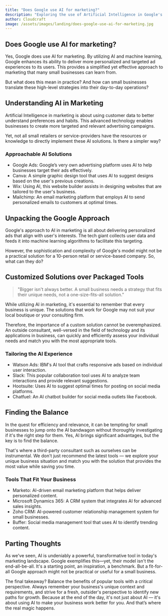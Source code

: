 ```yaml
---
title: "Does Google use AI for marketing?"
description: "Exploring the use of Artificial Intelligence in Google's marketing strategies and how small businesses can learn from this."
author: Cloudcraft
image: /assets/images/landing/does-google-use-ai-for-marketing.jpg
---
```


## Does Google use AI for marketing?

Yes, Google does use AI for marketing. By utilizing AI and machine learning, Google enhances its ability to deliver more personalized and targeted ad experiences to its users. This provides a simplified yet effective approach to marketing that many small businesses can learn from. 

But what does this mean in practice? And how can small businesses translate these high-level strategies into their day-to-day operations?

<ServicesBlurb />

## Understanding AI in Marketing

Artificial Intelligence in marketing is about using customer data to better understand preferences and habits. This advanced technology enables businesses to create more targeted and relevant advertising campaigns. 

Yet, not all small retailers or service-providers have the resources or knowledge to directly implement these AI solutions. Is there a simpler way?

### Approachable AI Solutions

* Google Ads: Google’s very own advertising platform uses AI to help businesses target their ads effectively.
* Canva: A simple graphic design tool that uses AI to suggest designs based on the user's previous creations. 
* Wix: Using AI, this website builder assists in designing websites that are tailored to the user's business. 
* Mailchimp: An email marketing platform that employs AI to send personalized emails to customers at optimal times.

## Unpacking the Google Approach

Google's approach to AI in marketing is all about delivering personalized ads that align with user's interests. The tech giant collects user data and feeds it into machine learning algorithms to facilitate this targeting.

However, the sophistication and complexity of Google's model might not be a practical solution for a 10-person retail or service-based company. So, what can they do?

<GetStartedBlurb />

## Customized Solutions over Packaged Tools

<blockquote> "Bigger isn't always better. A small business needs a strategy that fits their unique needs, not a one-size-fits-all solution." </blockquote>

While utilizing AI in marketing, it's essential to remember that every business is unique. The solutions that work for Google may not suit your local boutique or your consulting firm. 

Therefore, the importance of a custom solution cannot be overemphasized. An outside consultant, well-versed in the field of technology and its applications in business, can quickly and efficiently assess your individual needs and match you with the most appropriate tools.

### Tailoring the AI Experience 

* Watson Ads: IBM's AI tool that crafts responsive ads based on individual user interaction. 
* Slack: This popular collaboration tool uses AI to analyze team interactions and provide relevant suggestions.
* Hootsuite: Uses AI to suggest optimal times for posting on social media platforms. 
* Chatfuel: An AI chatbot builder for social media outlets like Facebook.

## Finding the Balance

In the quest for efficiency and relevance, it can be tempting for small businesses to jump onto the AI bandwagon without thoroughly investigating if it's the right step for them. Yes, AI brings significant advantages, but the key is to find the balance.

That's where a third-party consultant such as ourselves can be instrumental. We don't just recommend the latest tools — we explore your unique business situation and match you with the solution that provides the most value while saving you time.

### Tools That Fit Your Business 

* Marketo: AI-driven email marketing platform that helps deliver personalized content. 
* Microsoft Dynamics 365: A CRM system that integrates AI for advanced sales insights.
* Zoho CRM: AI-powered customer relationship management system for small businesses.
* Buffer: Social media management tool that uses AI to identify trending content.

## Parting Thoughts

As we've seen, AI is undeniably a powerful, transformative tool in today's marketing landscape. Google exemplifies this—yet, their model isn't the end-all-be-all. It's a starting point, an inspiration, a benchmark. But a fit-for-all Google approach might not be practical or useful for a small business.

The final takeaway? Balance the benefits of popular tools with a critical perspective. Always remember your business's unique context and requirements, and strive for a fresh, outsider's perspective to identify new paths for growth. Because at the end of the day, it's not just about AI — it's about using AI to make your business work better for you. And that’s where the real magic happens.